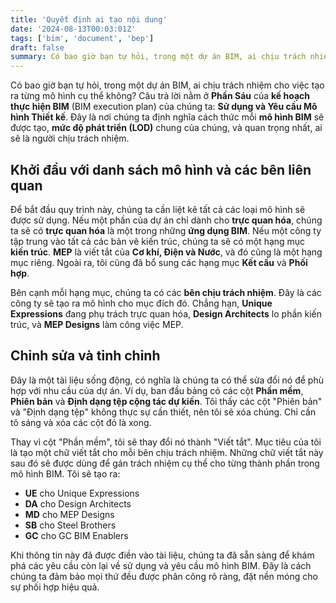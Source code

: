```yaml
---
title: 'Quyết định ai tạo nội dung'
date: '2024-08-13T00:03:01Z'
tags: ['bim', 'document', 'bep']
draft: false
summary: Có bao giờ bạn tự hỏi, trong một dự án BIM, ai chịu trách nhiệm cho việc tạo ra từng mô hình cụ thể không?
---
```


Có bao giờ bạn tự hỏi, trong một dự án BIM, ai chịu trách nhiệm cho việc tạo ra từng mô hình cụ thể không? Câu trả lời nằm ở **Phần Sáu** của **kế hoạch thực hiện BIM** (BIM execution plan) của chúng ta: **Sử dụng và Yêu cầu Mô hình Thiết kế**. Đây là nơi chúng ta định nghĩa cách thức mỗi **mô hình BIM** sẽ được tạo, **mức độ phát triển (LOD)** chung của chúng, và quan trọng nhất, ai sẽ là người chịu trách nhiệm.

## Khởi đầu với danh sách mô hình và các bên liên quan

Để bắt đầu quy trình này, chúng ta cần liệt kê tất cả các loại mô hình sẽ được sử dụng. Nếu một phần của dự án chỉ dành cho **trực quan hóa**, chúng ta sẽ có **trực quan hóa** là một trong những **ứng dụng BIM**. Nếu một công ty tập trung vào tất cả các bản vẽ kiến trúc, chúng ta sẽ có một hạng mục **kiến trúc**. **MEP** là viết tắt của **Cơ khí, Điện và Nước**, và đó cũng là một hạng mục riêng. Ngoài ra, tôi cũng đã bổ sung các hạng mục **Kết cấu** và **Phối hợp**.

Bên cạnh mỗi hạng mục, chúng ta có các **bên chịu trách nhiệm**. Đây là các công ty sẽ tạo ra mô hình cho mục đích đó. Chẳng hạn, **Unique Expressions** đang phụ trách trực quan hóa, **Design Architects** lo phần kiến trúc, và **MEP Designs** làm công việc MEP.

## Chỉnh sửa và tinh chỉnh

Đây là một tài liệu sống động, có nghĩa là chúng ta có thể sửa đổi nó để phù hợp với nhu cầu của dự án. Ví dụ, ban đầu bảng có các cột **Phần mềm**, **Phiên bản** và **Định dạng tệp cộng tác dự kiến**. Tôi thấy các cột "Phiên bản" và "Định dạng tệp" không thực sự cần thiết, nên tôi sẽ xóa chúng. Chỉ cần tô sáng và xóa các cột đó là xong.

Thay vì cột "Phần mềm", tôi sẽ thay đổi nó thành "Viết tắt". Mục tiêu của tôi là tạo một chữ viết tắt cho mỗi bên chịu trách nhiệm. Những chữ viết tắt này sau đó sẽ được dùng để gán trách nhiệm cụ thể cho từng thành phần trong mô hình BIM. Tôi sẽ tạo ra:

- **UE** cho Unique Expressions
- **DA** cho Design Architects
- **MD** cho MEP Designs
- **SB** cho Steel Brothers
- **GC** cho GC BIM Enablers

Khi thông tin này đã được điền vào tài liệu, chúng ta đã sẵn sàng để khám phá các yêu cầu còn lại về sử dụng và yêu cầu mô hình BIM. Đây là cách chúng ta đảm bảo mọi thứ đều được phân công rõ ràng, đặt nền móng cho sự phối hợp hiệu quả.
